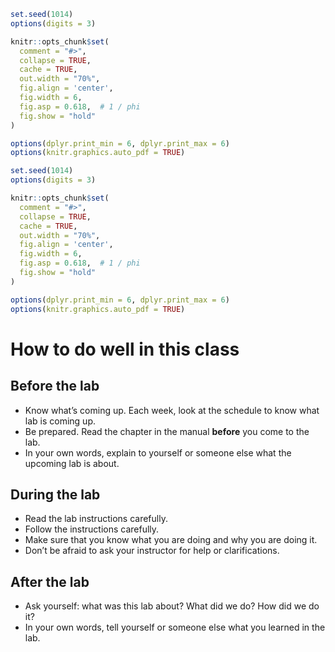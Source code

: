 ```r
set.seed(1014)
options(digits = 3)

knitr::opts_chunk$set(
  comment = "#>",
  collapse = TRUE,
  cache = TRUE,
  out.width = "70%",
  fig.align = 'center',
  fig.width = 6,
  fig.asp = 0.618,  # 1 / phi
  fig.show = "hold"
)

options(dplyr.print_min = 6, dplyr.print_max = 6)
options(knitr.graphics.auto_pdf = TRUE)
```
```r
set.seed(1014)
options(digits = 3)

knitr::opts_chunk$set(
  comment = "#>",
  collapse = TRUE,
  cache = TRUE,
  out.width = "70%",
  fig.align = 'center',
  fig.width = 6,
  fig.asp = 0.618,  # 1 / phi
  fig.show = "hold"
)

options(dplyr.print_min = 6, dplyr.print_max = 6)
options(knitr.graphics.auto_pdf = TRUE)
```
# How to do well in this class

## Before the lab {-}
*	Know what's coming up. Each week, look at the schedule to know what lab is coming up.
*	Be prepared. Read the chapter in the manual **before** you come to the lab.
*	In your own words, explain to yourself or someone else what the upcoming lab is about.

## During the lab {-}
*	Read the lab instructions carefully.
*	Follow the instructions carefully.
*	Make sure that you know what you are doing and why you are doing it.
*	Don't be afraid to ask your instructor for help or clarifications.

## After the lab {-}
*	Ask yourself: what was this lab about? What did we do? How did we do it?
*	In your own words, tell yourself or someone else what you learned in the lab.

